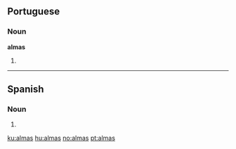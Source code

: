 ==Portuguese==

===Noun===
'''almas''' {{f|p}}

# {{pt-noun form of|[[alma]]|onlyf|pl}}

----

==Spanish==

===Noun===
{{infl|es|noun form|g=f|g2=p}}

# {{plural of|[[alma#Spanish|alma]]|nocat=1|lang=es}}

[[ku:almas]]
[[hu:almas]]
[[no:almas]]
[[pt:almas]]